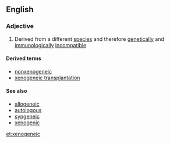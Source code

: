 ==English==

===Adjective===
{{en-adj|-}}

# {{lb|en|genetics}} Derived from a different [[species]] and therefore [[genetically]] and [[immunologically]] [[incompatible]]

====Derived terms====
* [[nonxenogeneic]]
* [[xenogeneic transplantation]]

====See also====
* [[allogeneic]]
* [[autologous]]
* [[syngeneic]]
* [[xenogenic]]

[[et:xenogeneic]]